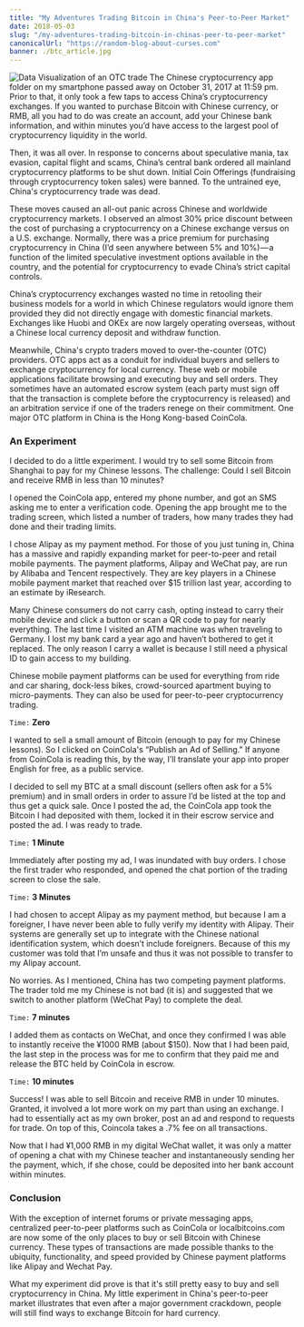 ```yaml
---
title: "My Adventures Trading Bitcoin in China's Peer-to-Peer Market"
date: 2018-05-03
slug: "/my-adventures-trading-bitcoin-in-chinas-peer-to-peer-market"
canonicalUrl: "https://random-blog-about-curses.com"
banner: ./btc_article.jpg
---
```


![Data Visualization of an OTC trade](./btc_article.jpg)
The Chinese cryptocurrency app folder on my smartphone passed away on October 31, 2017 at 11:59 pm. Prior to that, it only took a few taps to access China’s cryptocurrency exchanges. If you wanted to purchase Bitcoin with Chinese currency, or RMB, all you had to do was create an account, add your Chinese bank information, and within minutes you’d have access to the largest pool of cryptocurrency liquidity in the world.

Then, it was all over. In response to concerns about speculative mania, tax evasion, capital flight and scams, China’s central bank ordered all mainland cryptocurrency platforms to be shut down. Initial Coin Offerings (fundraising through cryptocurrency token sales) were banned. To the untrained eye, China's cryptocurrency trade was dead.

These moves caused an all-out panic across Chinese and worldwide cryptocurrency markets. I observed an almost 30% price discount between the cost of purchasing a cryptocurrency on a Chinese exchange versus on a U.S. exchange. Normally, there was a price premium for purchasing cryptocurrency in China (I’d seen anywhere between 5% and 10%) — a function of the limited speculative investment options available in the country, and the potential for cryptocurrency to evade China’s strict capital controls.

China’s cryptocurrency exchanges wasted no time in retooling their business models for a world in which Chinese regulators would ignore them provided they did not directly engage with domestic financial markets. Exchanges like Huobi and OKEx are now largely operating overseas, without a Chinese local currency deposit and withdraw function.

Meanwhile, China's crypto traders moved to over-the-counter (OTC) providers. OTC apps act as a conduit for individual buyers and sellers to exchange cryptocurrency for local currency. These web or mobile applications facilitate browsing and executing buy and sell orders. They sometimes have an automated escrow system (each party must sign off that the transaction is complete before the cryptocurrency is released) and an arbitration service if one of the traders renege on their commitment. One major OTC platform in China is the Hong Kong-based CoinCola.


### An Experiment
I decided to do a little experiment. I would try to sell some Bitcoin from Shanghai to pay for my Chinese lessons. The challenge: Could I sell Bitcoin and receive RMB in less than 10 minutes?

I opened the CoinCola app, entered my phone number, and got an SMS asking me to enter a verification code. Opening the app brought me to the trading screen, which listed a number of traders, how many trades they had done and their trading limits.

I chose Alipay as my payment method. For those of you just tuning in, China has a massive and rapidly expanding market for peer-to-peer and retail mobile payments. The payment platforms, Alipay and WeChat pay, are run by Alibaba and Tencent respectively. They are key players in a Chinese mobile payment market that reached over $15 trillion last year, according to an estimate by iResearch.

Many Chinese consumers do not carry cash, opting instead to carry their mobile device and click a button or scan a QR code to pay for nearly everything. The last time I visited an ATM machine was when traveling to Germany. I lost my bank card a year ago and haven’t bothered to get it replaced. The only reason I carry a wallet is because I still need a physical ID to gain access to my building.

Chinese mobile payment platforms can be used for everything from ride and car sharing, dock-less bikes, crowd-sourced apartment buying to micro-payments. They can also be used for peer-to-peer cryptocurrency trading.

`Time:` **Zero** 

I wanted to sell a small amount of Bitcoin (enough to pay for my Chinese lessons). So I clicked on CoinCola's “Publish an Ad of Selling." If anyone from CoinCola is reading this, by the way, I’ll translate your app into proper English for free, as a public service.

I decided to sell my BTC at a small discount (sellers often ask for a 5% premium) and in small orders in order to assure I’d be listed at the top and thus get a quick sale.  Once I posted the ad, the CoinCola app took the Bitcoin I had deposited with them, locked it in their escrow service and posted the ad. I was ready to trade. 

`Time:` **1 Minute**

Immediately after posting my ad, I was inundated with buy orders. I chose the first trader who responded, and opened the chat portion of the trading screen to close the sale. 

`Time:` **3 Minutes**

I had chosen to accept Alipay as my payment method, but because I am a foreigner, I have never been able to fully verify my identity with Alipay. Their systems are generally set up to integrate with the Chinese national identification system, which doesn’t include foreigners. Because of this my customer was told that I’m unsafe and thus it was not possible to transfer to my Alipay account.

No worries. As I mentioned, China has two competing payment platforms. The trader told me my Chinese is not bad (it is) and suggested that we switch to another platform (WeChat Pay) to complete the deal.

`Time:` **7 minutes**


I added them as contacts on WeChat, and once they confirmed I was able to instantly receive the ¥1000 RMB (about $150). Now that I had been paid, the last step in the process was for me to confirm that they paid me and release the BTC held by CoinCola in escrow. 

`Time:` **10 minutes**

Success! I was able to sell Bitcoin and receive RMB in under 10 minutes. Granted, it involved a lot more work on my part than using an exchange. I had to essentially act as my own broker, post an ad and respond to requests for trade. On top of this, Coincola takes a .7% fee on all transactions. 

Now that I had ¥1,000 RMB in my digital WeChat wallet, it was only a matter of opening a chat with my Chinese teacher and instantaneously sending her the payment, which, if she chose, could be deposited into her bank account within minutes.

### Conclusion
With the exception of internet forums or private messaging apps, centralized peer-to-peer platforms such as CoinCola or localbitcoins.com are now some of the only places to buy or sell Bitcoin with Chinese currency. These types of transactions are made possible thanks to the ubiquity, functionality, and speed provided by Chinese payment platforms like Alipay and Wechat Pay. 

What my experiment did prove is that it's still pretty easy to buy and sell cryptocurrency in China. My little experiment in China's peer-to-peer market illustrates that even after a major government crackdown, people will still find ways to exchange Bitcoin for hard currency.


